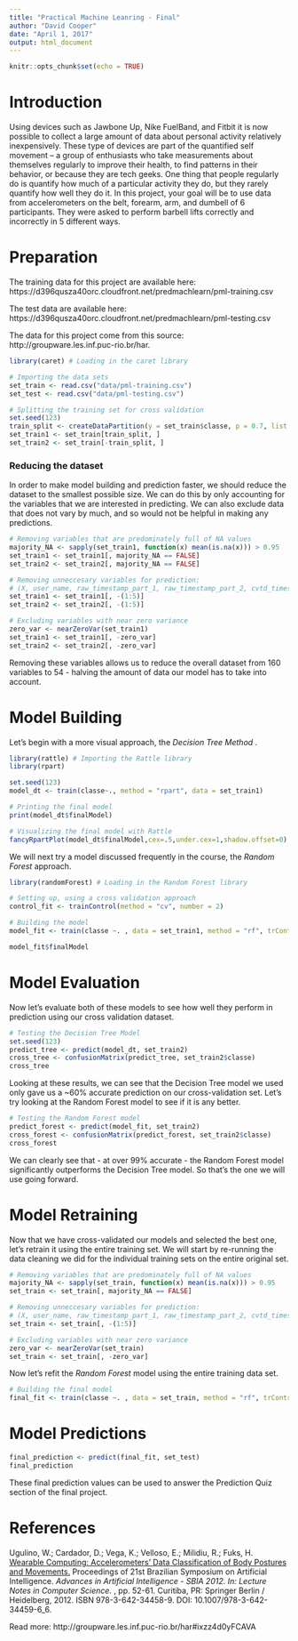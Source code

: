 ```yaml
---
title: "Practical Machine Leanring - Final"
author: "David Cooper"
date: "April 1, 2017"
output: html_document
---
```


```r
knitr::opts_chunk$set(echo = TRUE)
```

# Introduction
Using devices such as Jawbone Up, Nike FuelBand, and Fitbit it is now possible to collect a large amount of data about personal activity relatively inexpensively. These type of devices are part of the quantified self movement – a group of enthusiasts who take measurements about themselves regularly to improve their health, to find patterns in their behavior, or because they are tech geeks. One thing that people regularly do is quantify how much of a particular activity they do, but they rarely quantify how well they do it. In this project, your goal will be to use data from accelerometers on the belt, forearm, arm, and dumbell of 6 participants. They were asked to perform barbell lifts correctly and incorrectly in 5 different ways.  

# Preparation
The training data for this project are available here:  
https://d396qusza40orc.cloudfront.net/predmachlearn/pml-training.csv

The test data are available here:  
https://d396qusza40orc.cloudfront.net/predmachlearn/pml-testing.csv

The data for this project come from this source: http://groupware.les.inf.puc-rio.br/har. 

```r
library(caret) # Loading in the caret library

# Importing the data sets
set_train <- read.csv("data/pml-training.csv")
set_test <- read.csv("data/pml-testing.csv")

# Splitting the training set for cross validation
set.seed(123)
train_split <- createDataPartition(y = set_train$classe, p = 0.7, list = FALSE)
set_train1 <- set_train[train_split, ]
set_train2 <- set_train[-train_split, ]
```
### Reducing the dataset
In order to make model building and prediction faster, we should reduce the dataset to the smallest possible size. We can do this by only accounting for the variables that we are interested in predicting. We can also exclude data that does not vary by much, and so would not be helpful in making any predictions.  
```r
# Removing variables that are predominately full of NA values
majority_NA <- sapply(set_train1, function(x) mean(is.na(x))) > 0.95
set_train1 <- set_train1[, majority_NA == FALSE]
set_train2 <- set_train2[, majority_NA == FALSE]

# Removing unneccesary variables for prediction:
# (X, user_name, raw_timestamp_part_1, raw_timestamp_part_2, cvtd_timestamp)
set_train1 <- set_train1[, -(1:5)]
set_train2 <- set_train2[, -(1:5)]

# Excluding variables with near zero variance
zero_var <- nearZeroVar(set_train1)
set_train1 <- set_train1[, -zero_var]
set_train2 <- set_train2[, -zero_var]
```
  
Removing these variables allows us to reduce the overall dataset from 160 variables to 54 - halving the amount of data our model has to take into account.

# Model Building
Let's begin with a more visual approach, the *Decision Tree Method* 
.
```r
library(rattle) # Importing the Rattle library
library(rpart)

set.seed(123)
model_dt <- train(classe~., method = "rpart", data = set_train1)

# Printing the final model
print(model_dt$finalModel)

# Visualizing the final model with Rattle
fancyRpartPlot(model_dt$finalModel,cex=.5,under.cex=1,shadow.offset=0)

```
  
We will next try a model discussed frequently in the course, the *Random Forest* approach. 
```r
library(randomForest) # Loading in the Random Forest library

# Setting up, using a cross validation approach
control_fit <- trainControl(method = "cv", number = 2)

# Building the model
model_fit <- train(classe ~. , data = set_train1, method = "rf", trControl = control_fit)

model_fit$finalModel
```


# Model Evaluation
Now let's evaluate both of these models to see how well they perform in prediction using our cross validation dataset.

```r
# Testing the Decision Tree Model
set.seed(123)
predict_tree <- predict(model_dt, set_train2) 
cross_tree <- confusionMatrix(predict_tree, set_train2$classe)
cross_tree  
```
  
Looking at these results, we can see that the Decision Tree model we used only gave us a ~60% accurate prediction on our cross-validation set. Let's try looking at the Random Forest model to see if it is any better.

```r
# Testing the Random Forest model
predict_forest <- predict(model_fit, set_train2)
cross_forest <- confusionMatrix(predict_forest, set_train2$classe)
cross_forest
```
  
We can clearly see that - at over 99% accurate - the Random Forest model significantly outperforms the Decision Tree model. So that's the one we will use going forward.

# Model Retraining
Now that we have cross-validated our models and selected the best one, let's retrain it using the entire training set. We will start by re-running the data cleaning we did for the individual training sets on the entire original set. 
```r
# Removing variables that are predominately full of NA values
majority_NA <- sapply(set_train, function(x) mean(is.na(x))) > 0.95
set_train <- set_train[, majority_NA == FALSE]

# Removing unneccesary variables for prediction:
# (X, user_name, raw_timestamp_part_1, raw_timestamp_part_2, cvtd_timestamp)
set_train <- set_train[, -(1:5)]

# Excluding variables with near zero variance
zero_var <- nearZeroVar(set_train)
set_train <- set_train[, -zero_var]
```
  
Now let's refit the *Random Forest* model using the entire training data set.
```r
# Building the final model
final_fit <- train(classe ~. , data = set_train, method = "rf", trControl = control_fit)
```
# Model Predictions
```r
final_prediction <- predict(final_fit, set_test)
final_prediction
```
These final prediction values can be used to answer the Prediction Quiz section of the final project. 

# References
Ugulino, W.; Cardador, D.; Vega, K.; Velloso, E.; Milidiu, R.; Fuks, H. [Wearable Computing: Accelerometers' Data Classification of Body Postures and Movements.](http://groupware.les.inf.puc-rio.br/work.jsf?p1=10335) Proceedings of 21st Brazilian Symposium on Artificial Intelligence. *Advances in Artificial Intelligence - SBIA 2012. In: Lecture Notes in Computer Science.* , pp. 52-61. Curitiba, PR: Springer Berlin / Heidelberg, 2012. ISBN 978-3-642-34458-9. DOI: 10.1007/978-3-642-34459-6_6. 

Read more: http://groupware.les.inf.puc-rio.br/har#ixzz4d0yFCAVA
